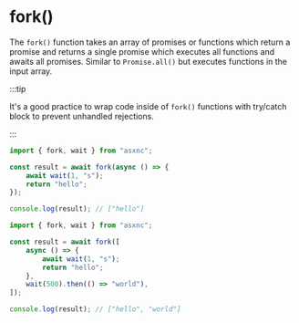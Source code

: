 
# fork()

The `fork()` function takes an array of promises or functions which return a
promise and returns a single promise which executes all functions and awaits all
promises. Similar to `Promise.all()` but executes functions in the input array.

:::tip

It's a good practice to wrap code inside of `fork()` functions with try/catch
block to prevent unhandled rejections.

:::

<Tabs>
  <TabItem value="fn" label="Function argument" default>

```ts
import { fork, wait } from "asxnc";

const result = await fork(async () => {
	await wait(1, "s");
	return "hello";
});

console.log(result); // ["hello"]
```

  </TabItem>
  <TabItem value="array" label="Array argument">

```ts
import { fork, wait } from "asxnc";

const result = await fork([
	async () => {
		await wait(1, "s");
		return "hello";
	},
	wait(500).then(() => "world"),
]);

console.log(result); // ["hello", "world"]
```

  </TabItem>
</Tabs>
